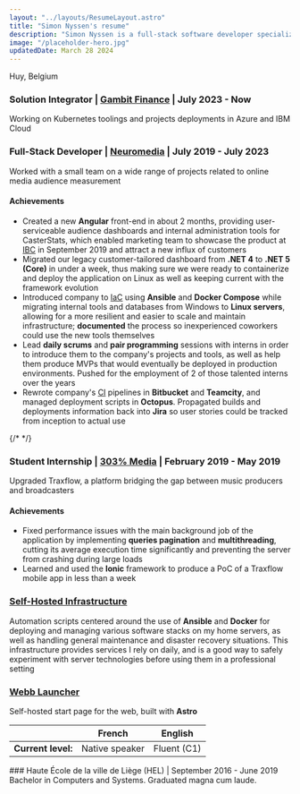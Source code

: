 ```yaml
---
layout: "../layouts/ResumeLayout.astro"
title: "Simon Nyssen's resume"
description: "Simon Nyssen is a full-stack software developer specialized in C#.NET and Angular. He also has experience with infrastructure management and DevOps."
image: "/placeholder-hero.jpg"
updatedDate: March 28 2024
---
```




<ResumeSection title="Contact information" justifyText={false}>
  <TwoColumnsLayout>
    <div slot="col-1" class="flex flex-col">
      <LinkWithIcon
        iconClasses="las la-at text-2xl"
        iconAltText="Arobase, with my email address next to it"
        href="mailto:contact@snyssen.be"
        text="contact@snyssen.be"
      />
      <TextWithIcon
        iconClasses="las la-map-marker text-2xl"
        iconAltText="Map marker, representing where I live"
      >
        <span>Huy, Belgium</span>
      </TextWithIcon>
    </div>
    <div slot="col-2" class="flex flex-col">
      <LinkWithIcon
        iconClasses="las la-hand-peace text-2xl"
        iconAltText="Hand doing the sign peace, link next to it goes to my personal website"
        href="https://snyssen.be"
        text="snyssen.be"
      />
      <LinkWithIcon
        iconClasses="lab la-github text-2xl"
        iconAltText="Github logo"
        href="https://github.com/snyssen"
        text="github.com/snyssen"
      />
      <LinkWithIcon
        iconClasses="lab la-linkedin-in text-2xl"
        iconAltText="Github logo"
        href="https://www.linkedin.com/in/snyssen"
        text="linkedin.com/in/snyssen"
      />
    </div>
  </TwoColumnsLayout>
</ResumeSection>

<ResumeSection title="Work Experience">

### Solution Integrator | [Gambit Finance](https://gambit-finance.com/) | July 2023 - Now

Working on Kubernetes toolings and projects deployments in Azure and IBM Cloud

### Full-Stack Developer | [Neuromedia](https://neuromedia.io/) | July 2019 - July 2023

Worked with a small team on a wide range of projects related to online media audience measurement

#### Achievements

- Created a new **Angular** front-end in about 2 months, providing user-serviceable audience dashboards and internal administration tools for CasterStats, which enabled marketing team to showcase the product at [IBC](https://en.wikipedia.org/wiki/International_Broadcasting_Convention) in September 2019 and attract a new influx of customers
- Migrated our legacy customer-tailored dashboard from **.NET 4** to **.NET 5 (Core)** in under a week, thus making sure we were ready to containerize and deploy the application on Linux as well as keeping current with the framework evolution
- Introduced company to [IaC](https://en.wikipedia.org/wiki/Infrastructure_as_code) using **Ansible** and **Docker Compose** while migrating internal tools and databases from Windows to **Linux servers**, allowing for a more resilient and easier to scale and maintain infrastructure; **documented** the process so inexperienced coworkers could use the new tools themselves
- Lead **daily scrums** and **pair programming** sessions with interns in order to introduce them to the company's projects and tools, as well as help them produce MVPs that would eventually be deployed in production environments. Pushed for the employment of 2 of those talented interns over the years
- Rewrote company's [CI](https://en.wikipedia.org/wiki/Continuous_integration) pipelines in **Bitbucket** and **Teamcity**, and managed deployment scripts in **Octopus**. Propagated builds and deployments information back into **Jira** so user stories could be tracked from inception to actual use

{/* <PageBreak /> */}

### Student Internship | [303% Media](https://303.media/#!home) | February 2019 - May 2019

Upgraded Traxflow, a platform bridging the gap between music producers and broadcasters

#### Achievements

- Fixed performance issues with the main background job of the application by implementing **queries pagination** and **multithreading**, cutting its average execution time significantly and preventing the server from crashing during large loads
- Learned and used the **Ionic** framework to produce a PoC of a Traxflow mobile app in less than a week

</ResumeSection>

<ResumeSection title="Personal projects">

### [Self-Hosted Infrastructure](https://github.com/snyssen/infra-snyssen.be)

Automation scripts centered around the use of **Ansible** and **Docker** for deploying and managing various software stacks on my home servers,
as well as handling general maintenance and disaster recovery situations.
This infrastructure provides services I rely on daily, and is a good way to safely experiment with server technologies before using them in a professional setting

### [Webb Launcher](https://git.snyssen.be/snyssen/webb-launcher)

Self-hosted start page for the web, built with **Astro**

</ResumeSection>

<ResumeSection title="Spoken languages">

|                    | French         | English     |
| ------------------ | -------------- | ----------- |
| **Current level:** | Native speaker | Fluent (C1) |

</ResumeSection>
<ResumeSection title="Education">
  ### Haute École de la ville de Liège (HEL) | September 2016 - June 2019
  Bachelor in Computers and Systems. Graduated magna cum laude.
</ResumeSection>
